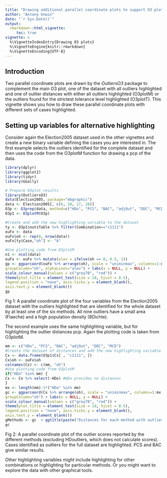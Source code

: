```yaml
---
title: "Drawing additional parallel coordinate plots to support O3 plots"
author: "Antony Unwin"
date: "`r Sys.Date()`"
output:
  rmarkdown::html_vignette:
     toc: true
vignette: >
  %\VignetteIndexEntry{Drawing O3 plots}
  %\VignetteEngine{knitr::rmarkdown}
  %\VignetteEncoding{UTF-8}
---
```



## Introduction
Two parallel coordinate plots are drawn by the *OutliersO3* package to complement the main O3 plot, one of the dataset with all outliers highlighted and one of outlier distances with either all outliers highlighted (O3plotM) or the outliers found for the strictest tolerance level highlighted (O3plotT).  This vignette shows you how to draw these parallel coordinate plots with different sets of cases highlighted.


## Setting up variables for alternative highlighting
Consider again the Election2005 dataset used in the other vignettes and create a new binary variable defining the cases you are interested in.  The first example selects the outliers identified for the complete dataset and then uses the code from the O3plotM function for drawing a pcp of the data.

```r
library(dplyr)
library(ggplot2)
library(tidyr)
library(GGally)
```

```r
# Prepare O3plot results
library(OutliersO3)
data(Election2005, package="mbgraphic")
data <- Election2005[, c(6, 10, 17, 28)]
O3p <- O3prep(data, method=c("HDo", "PCS", "BAC", "adjOut", "DDC", "MCD"))
O3p1 <- O3plotM(O3p)

#Create and add the new highlighting variable to the dataset
ty <- O3p1$outsTable %>% filter(Combination=="c1111")
ouFx <- data
ouFx$oh <- rep(0, nrow(data))
ouFx[ty$Case,"oh"] <- "A"

#Use plotting code from O3plotM
n1 <- ncol(data)
ouFx <- ouFx %>% mutate(alev = ifelse(oh == 0, 0.5, 1))
gp <- ggparcoord(ouFx %>% arrange(oh), scale = "uniminmax", columns=1:n1,
groupColumn="oh", alphaLines="alev") + labs(x = NULL, y = NULL) +
scale_colour_manual(values = c("grey70", "red")) +
theme(plot.title = element_text(size = 18, hjust = 0.5),
legend.position = "none", axis.ticks.y = element_blank(),
axis.text.y = element_blank())
gp
```
Fig 1: A parallel coordinate plot of the four variables from the Election2005 dataset with the outliers highlighted that are identified for the whole dataset by at least one of the six methods.  All nine outliers have a small area (Flaeche) and a high population density (BDichte).

The second example uses the same highlighting variable, but for highlighting the outlier distances pcp.  Again the plotting code is taken from O3plotM.

```r
mm <- c("HDo", "PCS", "BAC", "adjOut", "DDC", "MCD")
#Create the dataset of distances and add the new highlighting variable from the first example
Cx <- data.frame(O3p1$Cs[ , "c1111", ])
Cx$oh <- ouFx$oh
colnames(Cx) <- c(mm, "oh")
#Use plotting code from O3plotM
if("HDo" %in% mm) {
Cx <- Cx %>% select(-HDo) #HDo provides no distances
}
mx <- length(mm)-1*("HDo" %in% mm)
gc <- ggparcoord(Cx %>% arrange(oh), scale = "uniminmax", columns=1:mx,
groupColumn="oh") + labs(x = NULL, y = NULL) +
scale_colour_manual(values = c("grey70", "red")) +
theme(plot.title = element_text(size = 18, hjust = 0.5),
legend.position = "none", axis.ticks.y = element_blank(),
axis.text.y = element_blank())
gMethods <- gc  + ggtitle(paste("Distances for each method with outliers highlighted"))
gc
```
Fig 2: A parallel coordinate plot of the outlier scores reported by the different methods (excluding HDoutliers, which does not calculate scores).  Cases identified as outliers for the full dataset are highlighted.  PCS and BAC give similar results.

Other highlighting variables might include highlighting for other combinations or highlighting for particular methods.  Or you might want to explore the data with other graphical tools.

